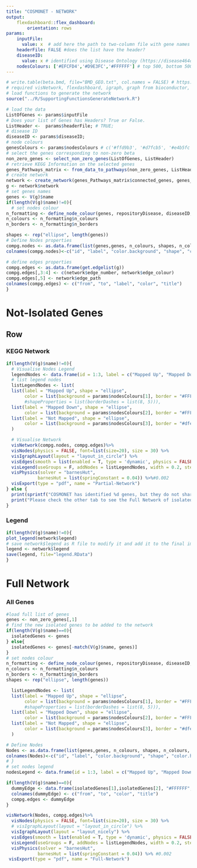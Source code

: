 ```yaml
---
title: "COSMONET - NETWORK"
output: 
    flexdashboard::flex_dashboard:
        orientation: rows
params:
    inputFile: 
      value: x  # add here the path to two-column file with gene names and beta coefficients
    headerFile: FALSE #does the list have the header?
    diseaseID: 
      value: x # identified using Disease Ontology (https://disease464ontology.org): DOIS:1324 for lung DOID:1612 for breast
    nodesColours: ['#EFCFD4','#D9E3FC','#FFFFFF'] # top 500, bottom 500, not in the list, light pink, light blue, white
---
```


```r
# write.table(beta.bmd, file="BMD_GEO.txt", col.names = FALSE) # https://www.schemecolor.com/blue-green-red-pastels.php 
# required visNetwork, flexdashboard, igraph, graph from bioconductor, randomcolorR
# load functions to generate the network
source("../R/SupportingFunctionsGenerateNetwork.R")

# load the data
ListOfGenes <- params$inputFile
# Does your list of Genes has Headers? True or False. 
ListHeader <-  params$headerFile; # TRUE;
# disease ID 
diseaseID <- params$diseaseID; 
# node colours
genesColours <- params$nodesColours # c('#ffd9b3', '#d7fcb5', '#e4b5fc')
# select the genes corresponding to non-zero beta
non_zero_genes <- select_non_zero_genes(ListOfGenes, ListHeader)
# retrieve KEGG Information on the selected genes
genes_Pathways_matrix <- from_data_to_pathways(non_zero_genes, ListHeader)
# create network
network <- create_network(genes_Pathways_matrix$connected_genes, genes_Pathways_matrix$tot_paths, repos$gname, repos$gvalue)
g <- network$network
# set genes names
genes <- V(g)$name
if(length(V(g)$name)!=0){
  # set nodes colour
n_formatting <- define_node_colour(genes, repositoryDisease, diseaseID, genesColours)
n_colours <- n_formatting$n_colours
n_borders <- n_formatting$n_borders

shapes <- rep("ellipse", length(genes))
# Define Nodes properties
compg.nodes <- as.data.frame(list(genes,genes, n_colours, shapes, n_colours,n_borders ))
colnames(compg.nodes)<-c("id", "label", "color.background", "shape", "color.highlight.background", "color.border")

# define edges properties
compg.edges <- as.data.frame(get.edgelist(g))
compg.edges[,3:4] <- c(network$edge_number, network$edge_colour)
compg.edges[,5] <- network$edge_path
colnames(compg.edges) <- c("from", "to", "label", "color", "title")
}
```

Not-Isolated Genes {data-icon="fa-table"}
===================================== 


Row 
-------------------------------------

### KEGG Network

```r
if(length(V(g)$name)!=0){
  # Visualise Nodes Legend
  legendNodes <- data.frame(id = 1:3, label = c("Mapped Up", "Mapped Down", "Not Mapped"), color = params$nodesColours, color.border =   c("#FFFFFF", "#FFFFFF","#FFFFFF"), shape = c("ellipse","ellipse","ellipse"))
  # list legend nodes
  listLegendNodes <- list(
  list(label = "Mapped Up", shape = "ellipse",
       color = list(background = params$nodesColours[1], border = "#FFFFFF")),
       #shapeProperties = list(borderDashes = list(8, 5))),
  list(label = "Mapped Down", shape = "ellipse",
       color = list(background = params$nodesColours[2], border = "#FFFFFF")),
  list(label = "Not Mapped", shape = "ellipse",
       color = list(background = params$nodesColours[3], border = "#dfe5f0"))
  )

  # Visualise Network
  visNetwork(compg.nodes, compg.edges)%>%
  visNodes(physics = FALSE, font=list(size=20), size = 30) %>%
  visIgraphLayout(layout = "layout_in_circle") %>%
  visEdges(smooth = list(enabled = T, type = 'dynamic', physics = FALSE), font = list(size=18, color = network$edge_colours)) %>%
  visLegend(useGroups = F, addNodes = listLegendNodes, width = 0.2, stepY = 50) %>%
  visPhysics(solver = "barnesHut",
            barnesHut = list(springConstant = 0.04)) %>%#0.002
  visExport(type = "pdf", name = "Partial-Network")
} else {
  print(sprintf("COSMONET has identified %d genes, but they do not share any KEGG pathways.", dim(non_zero_genes)[1]));
  print("Please check the other tab to see the Full Network of isolated genes")
}
```

### Legend {data-width=300, data-padding=0}
```r
if(length(V(g)$name)!=0){
plot_legend(network$legend)
# save network$legend as R file to modify it and add it to the final image for publications
legend <- network$legend
save(legend, file="legend.RData")
}
```



Full Network {data-icon="fa-th"}
=====================================     

### All Genes
    
```r
#load full list of genes
genes <- non_zero_genes[,1]
# find the new isolated genes to be added to the network
if(length(V(g)$name)==0){
  isolatedGenes <- genes
} else{
  isolatedGenes <- genes[-match(V(g)$name, genes)]
}
# set nodes colour
n_formatting <- define_node_colour(genes, repositoryDisease, diseaseID, genesColours)
n_colours <- n_formatting$n_colours
n_borders <- n_formatting$n_borders
shapes <- rep("ellipse", length(genes))

  listLegendNodes <- list(
  list(label = "Mapped Up", shape = "ellipse", 
       color = list(background = params$nodesColours[1], border = "#FFFFFF")),
       #shapeProperties = list(borderDashes = list(8, 5))),
  list(label = "Mapped Down", shape = "ellipse", 
       color = list(background = params$nodesColours[2], border = "#FFFFFF")),
  list(label = "Not Mapped", shape = "ellipse", 
       color = list(background = params$nodesColours[3], border = "#dfe5f0"))
  )

# Define Nodes
Nodes <- as.data.frame(list(genes,genes, n_colours, shapes, n_colours, n_borders))
colnames(Nodes)<-c("id", "label", "color.background", "shape", "color.highlight.background", "color.border")
# }
# set nodes legend
nodesLegend <- data.frame(id = 1:3, label = c("Mapped Up", "Mapped Down", "Not Mapped"), color = params$nodesColours, shape = c("ellipse","ellipse","ellipse"), color.border = c("#FFFFFF", "#FFFFFF","#e6e4df")) # no border and grey

if(length(V(g)$name)==0){
  dummyEdge <- data.frame(isolatedGenes[1],isolatedGenes[2], "#FFFFFF", "NULL")
  colnames(dummyEdge) <- c("from", "to", "color", "title")
  compg.edges <- dummyEdge
}

visNetwork(Nodes, compg.edges)%>%
  visNodes(physics = FALSE, font=list(size=20), size = 30) %>%
  # visIgraphLayout(layout = "layout_in_circle") %>%
  visIgraphLayout(layout = "layout_nicely") %>%
  visEdges(smooth = list(enabled = T, type = 'dynamic', physics = FALSE), font = list(size=18, color = network$edge_colours)) %>%
  visLegend(useGroups = F, addNodes = listLegendNodes, width = 0.2, stepY = 50) %>%
  visPhysics(solver = "barnesHut", 
            barnesHut = list(springConstant = 0.04)) %>% #0.002
 visExport(type = "pdf", name = "Full-Network")
```

